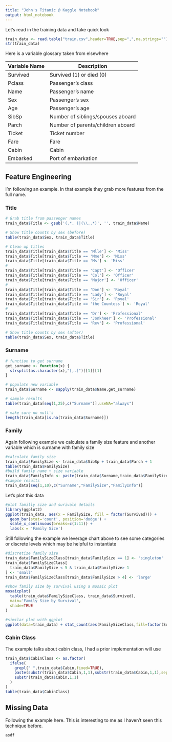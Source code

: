 ```yaml
---
title: "John's Titanic @ Kaggle Notebook"
output: html_notebook
---
```


Let's read in the training data and take quick look

```r
train_data <- read.table("train.csv",header=TRUE,sep=",",na.strings="")
str(train_data)
```

Here is a variable glossary taken from elsewhere

Variable Name | Description
--------------|-------------
Survived      | Survived (1) or died (0)
Pclass        | Passenger's class
Name          | Passenger's name
Sex           | Passenger's sex
Age           | Passenger's age
SibSp         | Number of siblings/spouses aboard
Parch         | Number of parents/children aboard
Ticket        | Ticket number
Fare          | Fare
Cabin         | Cabin
Embarked      | Port of embarkation

## Feature Engineering

I'm following an example. In that example they grab more features from the full name.

### Title 

```r
# Grab title from passenger names
train_data$Title <- gsub('(.*, )|(\\..*)', '', train_data$Name)

# Show title counts by sex (before)
table(train_data$Sex, train_data$Title)

# Clean up titles
train_data$Title[train_data$Title == 'Mlle'] <- 'Miss' 
train_data$Title[train_data$Title == 'Mme'] <- 'Miss' 
train_data$Title[train_data$Title == 'Ms'] <- 'Miss' 
#
train_data$Title[train_data$Title == 'Capt'] <- 'Officer' 
train_data$Title[train_data$Title == 'Col'] <- 'Officer' 
train_data$Title[train_data$Title == 'Major'] <- 'Officer' 
#
train_data$Title[train_data$Title == 'Don'] <- 'Royal' 
train_data$Title[train_data$Title == 'Lady'] <- 'Royal' 
train_data$Title[train_data$Title == 'Sir'] <- 'Royal' 
train_data$Title[train_data$Title == 'the Countess'] <- 'Royal' 
#
train_data$Title[train_data$Title == 'Dr'] <- 'Professional' 
train_data$Title[train_data$Title == 'Jonkheer'] <- 'Professional' 
train_data$Title[train_data$Title == 'Rev'] <- 'Professional' 

# Show title counts by sex (after)
table(train_data$Sex, train_data$Title)

```

### Surname

```r
# function to get surname
get_surname <- function(x) {
  strsplit(as.character(x),"[,.]")[[1]][1]
}

# populate new variable
train_data$Surname <- sapply(train_data$Name,get_surname)

# sample results
table(train_data[seq(1,25),c("Surname")],useNA="always")

# make sure no null's
length(train_data[is.na(train_data$Surname)])
```

### Family

Again following example we calculate a family size feature and another variable which is surname with family size

```r
#calculate family size
train_data$FamilySize <- train_data$SibSp + train_data$Parch + 1
table(train_data$FamilySize)
#build family name + size variable
train_data$FamilyInfo <- paste(train_data$Surname,train_data$FamilySize,sep="_")
#sample results
train_data[seq(1,10),c("Surname","FamilySize","FamilyInfo")]
```

Let's plot this data

```r
#plot familly size and surivale details
library(ggplot2)
ggplot(train_data, aes(x = FamilySize, fill = factor(Survived))) +
  geom_bar(stat='count', position='dodge') +
  scale_x_continuous(breaks=c(1:11)) +
  labs(x = 'Family Size') 
```

Still following the example we leverage chart above to see some categories or discrete levels which may be helpful to instantiate

```r
#discretize family size
train_data$FamilySizeClass[train_data$FamilySize == 1] <- 'singleton'
train_data$FamilySizeClass[
  train_data$FamilySize < 5 & train_data$FamilySize> 1
] <- 'small'
train_data$FamilySizeClass[train_data$FamilySize > 4] <- 'large'

#show family size by survival using a mosaic plot
mosaicplot(
  table(train_data$FamilySizeClass, train_data$Survived), 
  main='Family Size by Survival',
  shade=TRUE
)

#similar plot with ggplot
ggplot(data=train_data) + stat_count(aes(FamilySizeClass,fill=factor(Survived)),position="dodge")
```

### Cabin Class

The example talks about cabin class, I had a prior implementation will use

```r
train_data$CabinClass <- as.factor(
  ifelse(
    grepl(" ",train_data$Cabin,fixed=TRUE),
    paste(substr(train_data$Cabin,1,1),substr(train_data$Cabin,1,1),sep=""),
    substr(train_data$Cabin,1,1)
  )
)
table(train_data$CabinClass)
```

## Missing Data

Following the example here. This is interesting to me as I haven't seen this technique before.

```r
asdf
```